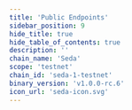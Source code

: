 ```yaml
---
title: 'Public Endpoints'
sidebar_position: 9
hide_title: true
hide_table_of_contents: true
description: ''
chain_name: 'Seda'
scope: 'testnet'
chain_id: 'seda-1-testnet'
binary_version: 'v1.0.0-rc.6'
icon_url: 'seda-icon.svg'
---
```



<PageTitle
  iconUrl="img/seda-icon.svg"
  title="Seda Public Endpoints"
  chainId="seda-1-testnet"
  version="v1.0.0-rc.6"
/>

<PublicEndpoints
  chainId="seda-1-testnet"
  primaryRpcUrl="https://seda-t-rpc.noders.services"
  primaryApiUrl="https://seda-t-api.noders.services"
  primaryGrpcUrl="seda-t-grpc.noders.services:443"
  primaryJsonRpcUrl=""
/>